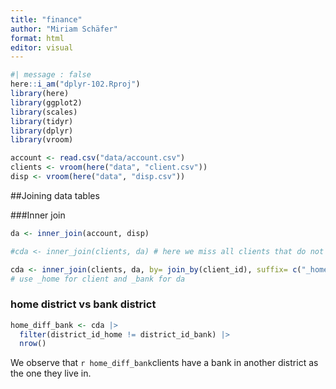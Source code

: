```yaml
---
title: "finance"
author: "Miriam Schäfer"
format: html
editor: visual
---
```


```r
#| message : false
here::i_am("dplyr-102.Rproj")
library(here)
library(ggplot2)
library(scales)
library(tidyr)
library(dplyr) 
library(vroom)
```


```r
account <- read.csv("data/account.csv")
clients <- vroom(here("data", "client.csv")) 
disp <- vroom(here("data", "disp.csv"))
```

##Joining data tables

###Inner join
```r
da <- inner_join(account, disp)
```

```r
#cda <- inner_join(clients, da) # here we miss all clients that do not live in the same district as their bank is 

cda <- inner_join(clients, da, by= join_by(client_id), suffix= c("_home", "_bank")) 
# use _home for client and _bank for da
```


### home district vs bank district
```r
home_diff_bank <- cda |>
  filter(district_id_home != district_id_bank) |>
  nrow()
```
We observe that `r home_diff_bank`clients have a bank in another district as the one they live in. 
